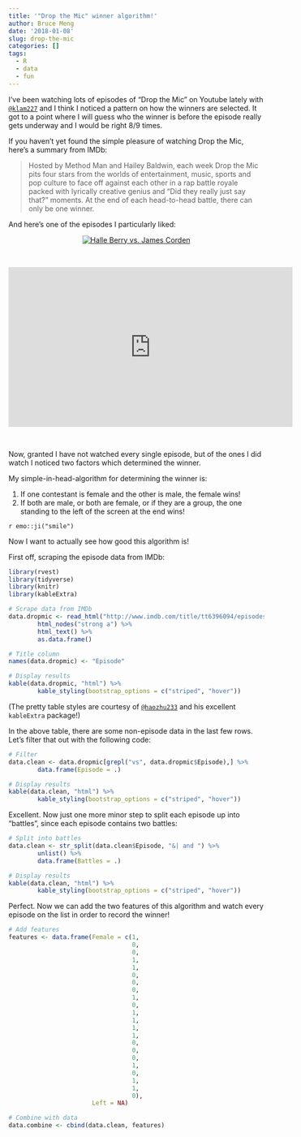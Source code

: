 ```yaml
---
title: '"Drop the Mic" winner algorithm!'
author: Bruce Meng
date: '2018-01-08'
slug: drop-the-mic
categories: []
tags:
  - R
  - data
  - fun
---
```


I've been watching lots of episodes of "Drop the Mic" on Youtube lately with [`@klam227`](https://twitter.com/klam227) and I think I noticed a pattern on how the winners are selected. It got to a point where I will guess who the winner is before the episode really gets underway and I would be right 8/9 times.

If you haven't yet found the simple pleasure of watching Drop the Mic, here's a summary from IMDb:

> Hosted by Method Man and Hailey Baldwin, each week Drop the Mic pits four stars from the worlds of entertainment, music, sports and pop culture to face off against each other in a rap battle royale packed with lyrically creative genius and "Did they really just say that?" moments. At the end of each head-to-head battle, there can only be one winner.

And here's one of the episodes I particularly liked:

<center>[![Halle Berry vs. James Corden](https://img.youtube.com/vi/d4LYh_ukbas/0.jpg)](https://www.youtube.com/watch?v=d4LYh_ukbas)</center><br>

<iframe width="560" height="315" src="http://www.youtube.com/embed/d4LYh_ukbasrel=0" frameborder="0" allowfullscreen></iframe><br>

Now, granted I have not watched every single episode, but of the ones I did watch I noticed two factors which determined the winner.

My simple-in-head-algorithm for determining the winner is:

1. If one contestant is female and the other is male, the female wins!
2. If both are male, or both are female, or if they are a group, the one standing to the left of the screen at the end wins!

`r emo::ji("smile")`

Now I want to actually see how good this algorithm is!

First off, scraping the episode data from IMDb:

```r
library(rvest)
library(tidyverse)
library(knitr)
library(kableExtra)

# Scrape data from IMDb
data.dropmic <- read_html("http://www.imdb.com/title/tt6396094/episodes?season=1&ref_=tt_eps_sn_1") %>%
        html_nodes("strong a") %>%
        html_text() %>%
        as.data.frame()

# Title column
names(data.dropmic) <- "Episode"

# Display results
kable(data.dropmic, "html") %>%
        kable_styling(bootstrap_options = c("striped", "hover"))
```

(The pretty table styles are courtesy of [`@haozhu233`](https://twitter.com/haozhu233) and his excellent `kableExtra` package!)

In the above table, there are some non-episode data in the last few rows. Let's filter that out with the following code:

```r
# Filter
data.clean <- data.dropmic[grepl("vs", data.dropmic$Episode),] %>%
        data.frame(Episode = .)

# Display results
kable(data.clean, "html") %>%
        kable_styling(bootstrap_options = c("striped", "hover"))
```

Excellent. Now just one more minor step to split each episode up into "battles", since each episode contains two battles:

```r
# Split into battles
data.clean <- str_split(data.clean$Episode, "&| and ") %>%
        unlist() %>%
        data.frame(Battles = .)

# Display results
kable(data.clean, "html") %>%
        kable_styling(bootstrap_options = c("striped", "hover"))
```

Perfect. Now we can add the two features of this algorithm and watch every episode on the list in order to record the winner!

```r
# Add features
features <- data.frame(Female = c(1,
                                  0,
                                  0,
                                  1,
                                  1,
                                  0,
                                  0,
                                  0,
                                  1,
                                  0,
                                  1,
                                  1,
                                  1,
                                  1,
                                  0,
                                  0,
                                  0,
                                  1,
                                  0,
                                  1,
                                  1,
                                  0),
                       Left = NA)

# Combine with data
data.combine <- cbind(data.clean, features)

```